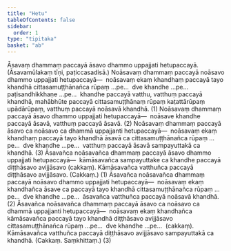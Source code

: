 ```yaml
---
title: "Hetu"
tableOfContents: false
sidebar:
  order: 1
type: "tipitaka"
basket: "ab"
---
```



<DynamicBreadcrumb />

<Division number="10">

<Paragraph number="992">
Āsavaṃ dhammaṃ paccayā āsavo dhammo uppajjati hetupaccayā. (Āsavamūlakaṃ tīṇi, paṭiccasadisā.)
</Paragraph>

<Paragraph number="993">
Noāsavaṃ dhammaṃ paccayā noāsavo dhammo uppajjati hetupaccayā—  noāsavaṃ ekaṃ khandhaṃ paccayā tayo khandhā cittasamuṭṭhānañca rūpaṃ …pe…  dve khandhe …pe…  paṭisandhikkhaṇe …pe…  khandhe paccayā vatthu, vatthuṃ paccayā khandhā, mahābhūte paccayā cittasamuṭṭhānaṃ rūpaṃ kaṭattārūpaṃ upādārūpaṃ, vatthuṃ paccayā noāsavā khandhā. (1)
</Paragraph>

<Paragraph number="994">
Noāsavaṃ dhammaṃ paccayā āsavo dhammo uppajjati hetupaccayā—  noāsave khandhe paccayā āsavā, vatthuṃ paccayā āsavā. (2)
</Paragraph>

<Paragraph number="995">
Noāsavaṃ dhammaṃ paccayā āsavo ca noāsavo ca dhammā uppajjanti hetupaccayā—  noāsavaṃ ekaṃ khandhaṃ paccayā tayo khandhā āsavā ca cittasamuṭṭhānañca rūpaṃ …pe…  dve khandhe …pe…  vatthuṃ paccayā āsavā sampayuttakā ca khandhā. (3)
</Paragraph>

</Division>
<Division number="11">

<Paragraph number="996">
Āsavañca noāsavañca dhammaṃ paccayā āsavo dhammo uppajjati hetupaccayā—  kāmāsavañca sampayuttake ca khandhe paccayā diṭṭhāsavo avijjāsavo (cakkaṃ). Kāmāsavañca vatthuñca paccayā diṭṭhāsavo avijjāsavo. (Cakkaṃ.) (1)
</Paragraph>

<Paragraph number="997">
Āsavañca noāsavañca dhammaṃ paccayā noāsavo dhammo uppajjati hetupaccayā—  noāsavaṃ ekaṃ khandhañca āsave ca paccayā tayo khandhā cittasamuṭṭhānañca rūpaṃ …pe…  dve khandhe …pe…  āsavañca vatthuñca paccayā noāsavā khandhā. (2)
</Paragraph>

<Paragraph number="998">
Āsavañca noāsavañca dhammaṃ paccayā āsavo ca noāsavo ca dhammā uppajjanti hetupaccayā—  noāsavaṃ ekaṃ khandhañca kāmāsavañca paccayā tayo khandhā diṭṭhāsavo avijjāsavo cittasamuṭṭhānañca rūpaṃ …pe…  dve khandhe …pe…  (cakkaṃ). Kāmāsavañca vatthuñca paccayā diṭṭhāsavo avijjāsavo sampayuttakā ca khandhā. (Cakkaṃ. Saṃkhittaṃ.) (3)
</Paragraph>
</Division>